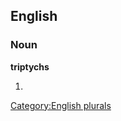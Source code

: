 
==English==

===Noun===
'''triptychs'''

# {{plural of|[[triptych]]}}

[[Category:English plurals]]